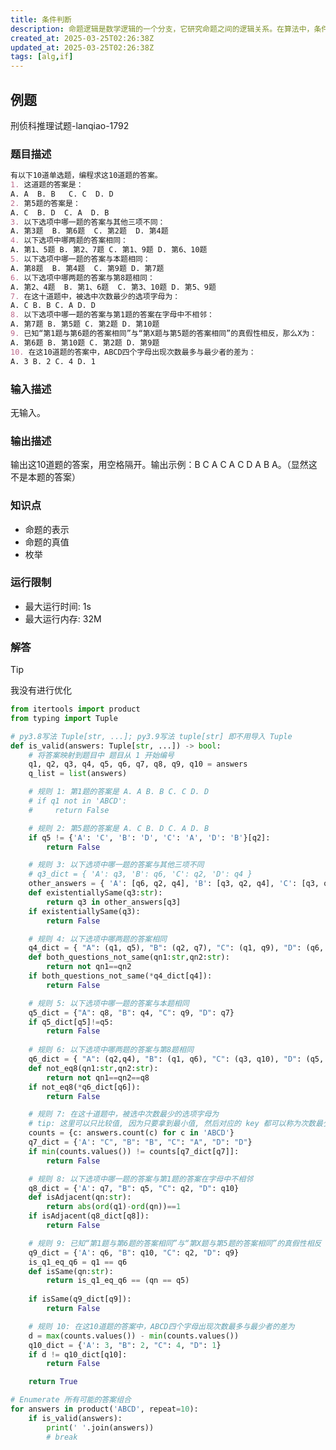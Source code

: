 ```yaml
---
title: 条件判断
description: 命题逻辑是数学逻辑的一个分支，它研究命题之间的逻辑关系。在算法中，条件判断是一种常见的逻辑结构，用于根据不同的条件执行不同的操作。
created_at: 2025-03-25T02:26:38Z
updated_at: 2025-03-25T02:26:38Z
tags: [alg,if]
---
```


## 例题
刑侦科推理试题-lanqiao-1792

### 题目描述
```md
有以下10道单选题，编程求这10道题的答案。
1. 这道题的答案是：
A. A  B. B   C. C  D. D
2. 第5题的答案是：
A. C  B. D  C. A  D. B
3. 以下选项中哪一题的答案与其他三项不同：
A. 第3题  B. 第6题  C. 第2题  D. 第4题
4. 以下选项中哪两题的答案相同：
A. 第1、5题 B. 第2、7题 C. 第1、9题 D. 第6、10题
5. 以下选项中哪一题的答案与本题相同：
A. 第8题  B. 第4题  C. 第9题 D. 第7题
6. 以下选项中哪两题的答案与第8题相同：
A. 第2、4题  B. 第1、6题  C. 第3、10题 D. 第5、9题
7. 在这十道题中，被选中次数最少的选项字母为：
A. C B. B C. A D. D
8. 以下选项中哪一题的答案与第1题的答案在字母中不相邻：
A. 第7题 B. 第5题 C. 第2题 D. 第10题
9. 已知“第1题与第6题的答案相同”与“第X题与第5题的答案相同”的真假性相反，那么X为：
A. 第6题 B. 第10题 C. 第2题 D. 第9题
10. 在这10道题的答案中，ABCD四个字母出现次数最多与最少者的差为：
A. 3 B. 2 C. 4 D. 1
```
### 输入描述

无输入。
### 输出描述

输出这10道题的答案，用空格隔开。输出示例：B C A C A C D A B A。（显然这不是本题的答案）
### 知识点

- 命题的表示
- 命题的真值
- 枚举

### 运行限制

- 最大运行时间: 1s
- 最大运行内存: 32M

### 解答

> [!TIP]
> 我没有进行优化

```py
from itertools import product
from typing import Tuple

# py3.8写法 Tuple[str, ...]; py3.9写法 tuple[str] 即不用导入 Tuple
def is_valid(answers: Tuple[str, ...]) -> bool:
    # 将答案映射到题目中 题目从 1 开始编号
    q1, q2, q3, q4, q5, q6, q7, q8, q9, q10 = answers
    q_list = list(answers)

    # 规则 1: 第1题的答案是 A. A B. B C. C D. D
    # if q1 not in 'ABCD':
    #     return False

    # 规则 2: 第5题的答案是 A. C B. D C. A D. B
    if q5 != {'A': 'C', 'B': 'D', 'C': 'A', 'D': 'B'}[q2]:
        return False

    # 规则 3: 以下选项中哪一题的答案与其他三项不同
    # q3_dict = { 'A': q3, 'B': q6, 'C': q2, 'D': q4 }
    other_answers = { 'A': [q6, q2, q4], 'B': [q3, q2, q4], 'C': [q3, q6, q4],  'D': [q3, q6, q2] }
    def existentiallySame(q3:str):
        return q3 in other_answers[q3]
    if existentiallySame(q3):
        return False

    # 规则 4: 以下选项中哪两题的答案相同
    q4_dict = { "A": (q1, q5), "B": (q2, q7), "C": (q1, q9), "D": (q6, q10)}
    def both_questions_not_same(qn1:str,qn2:str):
        return not qn1==qn2
    if both_questions_not_same(*q4_dict[q4]):
        return False

    # 规则 5: 以下选项中哪一题的答案与本题相同
    q5_dict = {"A": q8, "B": q4, "C": q9, "D": q7}
    if q5_dict[q5]!=q5:
        return False
    
    # 规则 6: 以下选项中哪两题的答案与第8题相同
    q6_dict = { "A": (q2,q4), "B": (q1, q6), "C": (q3, q10), "D": (q5, q9)}
    def not_eq8(qn1:str,qn2:str):
        return not qn1==qn2==q8
    if not_eq8(*q6_dict[q6]):
        return False

    # 规则 7: 在这十道题中，被选中次数最少的选项字母为
    # tip: 这里可以只比较值, 因为只要拿到最小值, 然后对应的 key 都可以称为次数最少的选项字母
    counts = {c: answers.count(c) for c in 'ABCD'}
    q7_dict = {'A': "C", "B": "B", "C": "A", "D": "D"}
    if min(counts.values()) != counts[q7_dict[q7]]:
        return False

    # 规则 8: 以下选项中哪一题的答案与第1题的答案在字母中不相邻
    q8_dict = {'A': q7, "B": q5, "C": q2, "D": q10}
    def isAdjacent(qn:str):
        return abs(ord(q1)-ord(qn))==1
    if isAdjacent(q8_dict[q8]):
        return False

    # 规则 9: 已知“第1题与第6题的答案相同”与“第X题与第5题的答案相同”的真假性相反
    q9_dict = {'A': q6, "B": q10, "C": q2, "D": q9}
    is_q1_eq_q6 = q1 == q6
    def isSame(qn:str):
        return is_q1_eq_q6 == (qn == q5)
    
    if isSame(q9_dict[q9]):
        return False

    # 规则 10: 在这10道题的答案中，ABCD四个字母出现次数最多与最少者的差为
    d = max(counts.values()) - min(counts.values())
    q10_dict = {'A': 3, "B": 2, "C": 4, "D": 1}
    if d != q10_dict[q10]:
        return False

    return True

# Enumerate 所有可能的答案组合
for answers in product('ABCD', repeat=10):
    if is_valid(answers):
        print(' '.join(answers))
        # break
```